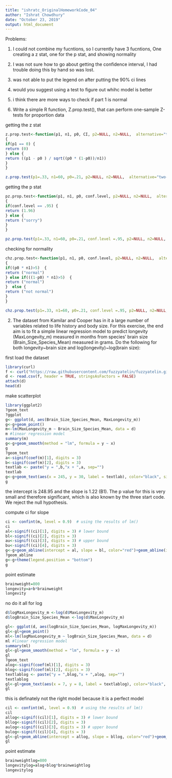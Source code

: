 ```yaml
---
title: "ishratc_OriginalHomeworkCode_04"
author: "Ishrat Chowdhury"
date: "October 23, 2019"
output: html_document
---
```

Problems:

1. I could not combine my fucntions, so I currently have 3 fucntions, One creating a z stat, one for the p stat, and showing normality
2. I was not sure how to go about getting the confidence interval, I had trouble doing this by hand so was lost.
3. was not able to put the legend on after putting the 90% ci lines
4. would you suggest using a test to figure out whihc model is better
5. i think there are more ways to check if part 1 is normal



1. Write a simple R function, Z.prop.test(), that can perform one-sample Z-tests for proportion data

getting the z stat

```r
z.prop.test<-function(p1, n1, p0, CI, p2=NULL, n2=NULL,  alternative="two-sided")
{
if(p1 == 0) {
return (0)
} else {
return ((p1 - p0 ) / sqrt((p0 * (1-p0))/n1))
}
}

```

```r
z.prop.test(p1=.33, n1=60, p0=.21, p2=NULL, n2=NULL,  alternative="two-sided", CI=.95)
```

getting the p stat

```r
pz.prop.test<-function(p1, n1, p0, conf.level, p2=NULL, n2=NULL,  alternative="two-sided")
{
if(conf.level == .95) {
return (1.96)
} else {
return ("sorry")
}
}
```

```r
pz.prop.test(p1=.33, n1=60, p0=.21, conf.level =.95, p2=NULL, n2=NULL,  alternative="two-sided")
```

checking for normality

```r
chz.prop.test<-function(p1, n1, p0, conf.level, p2=NULL, n2=NULL,  alternative="two-sided")
{
if((p0 * n1)>5)  {
return ("normal")
} else if(((1-p0) * n1)>5)  {
return ("normal")
}  else {
return ("not normal")
}
}
```

```r
chz.prop.test(p1=.33, n1=60, p0=.21, conf.level =.95, p2=NULL, n2=NULL,  alternative="two-sided")
```

2. The dataset from Kamilar and Cooper has in it a large number of variables related to life history and body size. For this exercise, the end aim is to fit a simple linear regression model to predict longevity (MaxLongevity_m) measured in months from species' brain size (Brain_Size_Species_Mean) measured in grams. Do the following for both longevity~brain size and log(longevity)~log(brain size):

first load the dataset

```r
library(curl)
f <- curl("https://raw.githubusercontent.com/fuzzyatelin/fuzzyatelin.github.io/master/AN597_Fall19/KamilarAndCooperData.csv")
d <- read.csv(f, header = TRUE, stringsAsFactors = FALSE)
attach(d)
head(d)
```
 
make scatterplot 
 
```r
library(ggplot2)
?geom_text
?ggplot
g<- ggplot(d, aes(Brain_Size_Species_Mean, MaxLongevity_m))
g<-g+geom_point()
m<-lm(MaxLongevity_m ~ Brain_Size_Species_Mean, data = d)
m #linear regression model
summary(m)
g<-g+geom_smooth(method = "lm", formula = y ~ x)
g
?geom_text
a<-signif(coef(m)[1], digits = 3)
b<-signif(coef(m)[2], digits = 3)
textlab <- paste("y = ",b,"x + ",a, sep="")
textlab
g<-g+geom_text(aes(x = 245, y = 30, label = textlab), color="black", size=5, parse = FALSE)
g

```

the intercept is 248.95 and the slope is 1.22 (B1). The p value for this is very small and therefore significant, which is also known by the three start code. We reject the null hypothesis.

compute ci for slope

```r
ci <- confint(m, level = 0.9)  # using the results of lm()
ci
al<-signif((ci)[1], digits = 3) # lower bound
bl<-signif((ci)[2], digits = 3)
au<-signif((ci)[3], digits = 3) # upper bound
bu<-signif((ci)[4], digits = 3)
g<-g+geom_abline(intercept = al, slope = bl, color="red")+geom_abline(intercept = au, slope = bu, color="red", show.legend = TRUE)
?geom_abline
g<-g+theme(legend.position = "bottom")
g

```

point estimate

```r
brainweight=800
longevity=a+b*brainweight
longevity
```

no do it all for log

```r

d$logMaxLongevity_m <-log(d$MaxLongevity_m)
d$logBrain_Size_Species_Mean <-log(d$MaxLongevity_m)

gl<- ggplot(d, aes(logBrain_Size_Species_Mean, logMaxLongevity_m))
gl<-gl+geom_point()
ml<-lm(logMaxLongevity_m ~ logBrain_Size_Species_Mean, data = d)
ml #linear regression model
summary(ml)
gl<-gl+geom_smooth(method = "lm", formula = y ~ x)
gl
?geom_text
alog<-signif(coef(ml)[1], digits = 3)
blog<-signif(coef(ml)[2], digits = 3)
textlablog <- paste("y = ",blog,"x + ",alog, sep="")
textlablog
gl<-gl+geom_text(aes(x = 7, y = 8, label = textlablog), color="black", size=5, parse = FALSE)
gl
```

this is definately not the right model because it is a perfect model


```r
cil <- confint(ml, level = 0.9)  # using the results of lm()
cil
allog<-signif((cil)[1], digits = 3) # lower bound
bllog<-signif((cil)[2], digits = 3)
aulog<-signif((cil)[3], digits = 3) # upper bound
bulog<-signif((cil)[4], digits = 3)
gl<-gl+geom_abline(intercept = allog, slope = bllog, color="red")+geom_abline(intercept = aulog, slope = bulog, color="red", show.legend = TRUE)
gl

```

point estimate

```r
brainweightlog=800
longevitylog=alog+blog*brainweightlog
longevitylog
```
